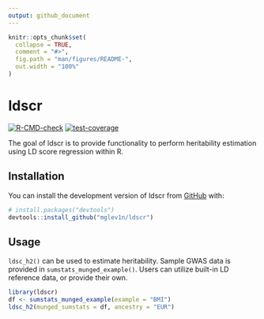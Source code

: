 ```yaml
---
output: github_document
---
```


<!-- README.md is generated from README.Rmd. Please edit that file -->

```r
knitr::opts_chunk$set(
  collapse = TRUE,
  comment = "#>",
  fig.path = "man/figures/README-",
  out.width = "100%"
)
```

# ldscr

<!-- badges: start -->
[![R-CMD-check](https://github.com/mglev1n/ldscr/actions/workflows/R-CMD-check.yaml/badge.svg)](https://github.com/mglev1n/ldscr/actions/workflows/R-CMD-check.yaml)
[![test-coverage](https://github.com/mglev1n/ldscr/actions/workflows/test-coverage.yaml/badge.svg)](https://github.com/mglev1n/ldscr/actions/workflows/test-coverage.yaml)
<!-- badges: end -->

The goal of ldscr is to provide functionality to perform heritability estimation using LD score
regression within R.

## Installation

You can install the development version of ldscr from [GitHub](https://github.com/) with:

``` r
# install.packages("devtools")
devtools::install_github("mglev1n/ldscr")
```

## Usage

`ldsc_h2()` can be used to estimate heritability. Sample GWAS data is provided in `sumstats_munged_example()`. Users can utilize built-in LD reference data, or provide their own.


```r
library(ldscr)
df <- sumstats_munged_example(example = "BMI")
ldsc_h2(munged_sumstats = df, ancestry = "EUR")
```

